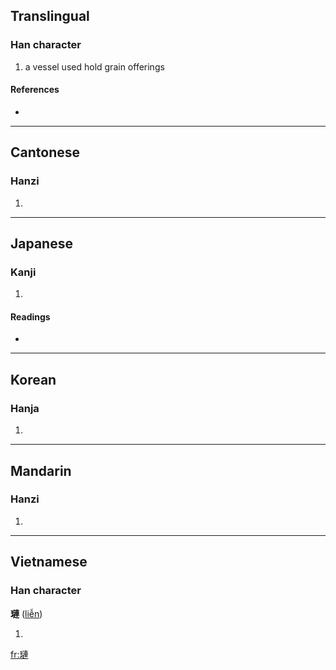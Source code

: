 {{also|琏}}
==Translingual==

===Han character===
{{Han char|rn=96|rad=玉|as=11|sn=15|four=1513<sub>0</sub>|canj=一土卜十十 (MGYJJ)}}

# a vessel used hold grain offerings

====References====
* {{Han ref|kx=0741.080|dkj=21206|dj=1150.260|hdz=21130.110|uh=7489|ud=29833|bh=E6A3|bd=59043}}

----

==Cantonese==

===Hanzi===
{{yue-hanzi|jyut=|y=lin5|sim=琏}}

# {{defn|Cantonese}}

----

==Japanese==

===Kanji===
{{ja-kanji|grade=|rs=玉11}}

# {{defn|Japanese}}

====Readings====
* {{ja-readings|on=[[りん]] (rin)|kun=[[うつわ]] (utsuwa)|nanori=}}

----

==Korean==

===Hanja===
{{ko-hanja|hangeul=련>연|eumhun=|rv=ryeon>yeon|mr=ryŏn>yŏn|y=lyen>yen}}

# {{defn|Korean}}

----

==Mandarin==

===Hanzi===
{{cmn-hanzi|sim=琏|pin=[[lián]] ([[lian2]])|wg=lien<sup>2</sup>}}

# {{defn|Mandarin}}

----

==Vietnamese==

===Han character===
'''璉''' ([[liễn]])

# {{defn|Vietnamese}}

[[fr:璉]]